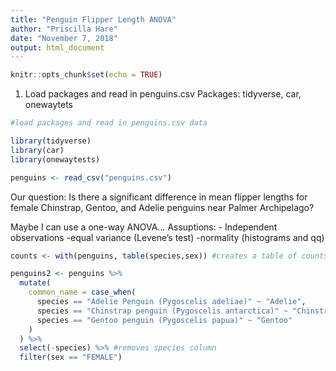 ```yaml
---
title: "Penguin Flipper Length ANOVA"
author: "Priscilla Hare"
date: "November 7, 2018"
output: html_document
---
```


```r
knitr::opts_chunk$set(echo = TRUE)
```
1. Load packages and read in penguins.csv
Packages: tidyverse, car, onewaytets
```r
#load packages and read in penguins.csv data

library(tidyverse)
library(car)
library(onewaytests)

penguins <- read_csv("penguins.csv")

```

Our question: Is there a significant difference in mean flipper lengths for female Chinstrap, Gentoo, and Adelie penguins near Palmer Archipelago?

Maybe I can use a one-way ANOVA...
Assuptions:
- Independent observations
-equal variance (Levene's test)
-normality (histograms and qq)


```r

counts <- with(penguins, table(species,sex)) #creates a table of counts of species of each sex 

penguins2 <- penguins %>%
  mutate(
    common_name = case_when(
      species == "Adelie Penguin (Pygoscelis adeliae)" ~ "Adelie",
      species == "Chinstrap penguin (Pygoscelis antarctica)" ~ "Chinstrap",
      species == "Gentoo penguin (Pygoscelis papua)" ~ "Gentoo"
    )
  ) %>% 
  select(-species) %>% #removes species column
  filter(sex == "FEMALE")

```

